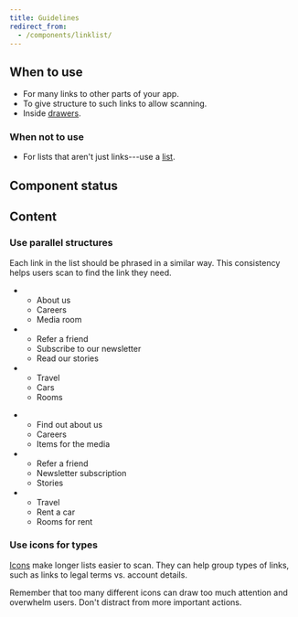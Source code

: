 ```yaml
---
title: Guidelines
redirect_from:
  - /components/linklist/
---
```


<ReactExample exampleId="LinkList-default" />

## When to use

- For many links to other parts of your app.
- To give structure to such links to allow scanning.
- Inside [drawers](/components/overlay/drawer/).

### When not to use

- For lists that aren't just links---use a [list](/components/structure/list/).

## Component status

<ComponentStatus component="LinkList" />

## Content

### Use parallel structures

Each link in the list should be phrased in a similar way.
This consistency helps users scan to find the link they need.

<GuidelinesSideBySide>

<Do>

- - About us
  - Careers
  - Media room
- - Refer a friend
  - Subscribe to our newsletter
  - Read our stories
- - Travel
  - Cars
  - Rooms

</Do>

<Dont>

- - Find out about us
  - Careers
  - Items for the media
- - Refer a friend
  - Newsletter subscription
  - Stories
- - Travel
  - Rent a car
  - Rooms for rent

</Dont>

</GuidelinesSideBySide>

### Use icons for types

[Icons](/components/visuals/icon/) make longer lists easier to scan.
They can help group types of links,
such as links to legal terms vs. account details.

Remember that too many different icons can draw too much attention and overwhelm users.
Don't distract from more important actions.
